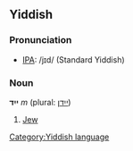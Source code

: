 ==Yiddish==
===Pronunciation===
*[[w:IPA|IPA]]: /jɪd/ (Standard Yiddish)

===Noun===
'''ייִד''' ''m'' (plural: [[ייִדן]])

# [[Jew]]

[[Category:Yiddish language]]